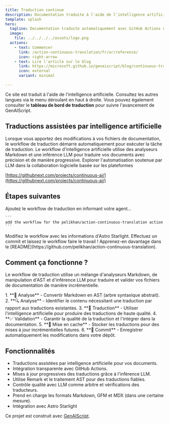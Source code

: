 ```yaml
---
title: Traduction continue
description: Documentation traduite à l'aide de l'intelligence artificielle générale
template: splash
hero:
  tagline: Documentation traduite automatiquement avec GitHub Actions et modèles
  image:
    file: ../../../../assets/logo.png
  actions:
    - text: Commencer
      link: /action-continuous-translation/fr/ar/reference/
      icon: right-arrow
    - text: Lire l'article sur le blog
      link: https://microsoft.github.io/genaiscript/blog/continuous-translations/
      icon: external
      variant: minimal

---
```



Ce site est traduit à l'aide de l'intelligence artificielle. Consultez les autres langues via le menu déroulant en haut à droite. Vous pouvez également consulter le **tableau de bord de traduction** pour suivre l'avancement de GenAIScript.

## Traductions assistées par intelligence artificielle

<CardGrid>
  <Card title="Actions GitHub" icon="github">
    Lorsque vous apportez des modifications à vos fichiers de documentation, le workflow de traduction démarre automatiquement pour exécuter la tâche de traduction.
  </Card>

  <Card title="Modèles GitHub" icon="seti:markdown">
    Le workflow d'intelligence artificielle utilise des analyseurs Markdown et une inférence LLM pour traduire vos documents avec précision et de manière progressive.
  </Card>
</CardGrid>

<Card title="Intelligence artificielle continue" icon="rocket">
  Explorer l'automatisation soutenue par LLM dans la collaboration logicielle basée sur les plateformes

  [https://githubnext.com/projects/continuous-ai/](https://githubnext.com/projects/continuous-ai/)
</Card>

## Étapes suivantes

<CardGrid stagger>
  <Card title="Ajouter le workflow" icon="pencil">
    Ajoutez le workflow de traduction en informant votre agent...

    ```
    add the workflow for the pelikhan/action-continuous-translation action
    ```
  </Card>

  <Card title="Configurer votre site" icon="setting">
    Modifiez le workflow avec les informations d'Astro Starlight.
  </Card>

  <Card title="Traduisez !" icon="add-document">
    Effectuez un commit et laissez le workflow faire le travail !
  </Card>

  <Card title="Lire la documentation" icon="open-book">
    Apprenez-en davantage dans le [README](https://github.com/pelikhan/action-continuous-translation).
  </Card>
</CardGrid>

## Comment ça fonctionne ?

Le workflow de traduction utilise un mélange d'analyseurs Markdown, de manipulation d'AST et d'inférence LLM pour traduire et valider vos fichiers de documentation de manière incrémentielle.

<Steps>
  1. **📄 Analyse** - Convertir Markdown en AST (arbre syntaxique abstrait).
  2. **🔍 Analyse** - Identifier le contenu nécessitant une traduction par rapport aux traductions existantes.
  3. **🤖 Traduction** - Utiliser l'intelligence artificielle pour produire des traductions de haute qualité.
  4. **✅ Validation** - Garantir la qualité de la traduction et l'intégrer dans la documentation.
  5. **💾 Mise en cache** - Stocker les traductions pour des mises à jour incrémentielles futures.
  6. **📝 Commit** - Enregistrer automatiquement les modifications dans votre dépôt.
</Steps>

## Fonctionnalités

* Traductions assistées par intelligence artificielle pour vos documents.
* Intégration transparente avec GitHub Actions.
* Mises à jour progressives des traductions grâce à l'inférence LLM.
* Utilise Remark et le traitement AST pour des traductions fiables.
* Contrôle qualité avec LLM comme arbitre et vérifications des traducteurs.
* Prend en charge les formats Markdown, GFM et MDX (dans une certaine mesure).
* Intégration avec Astro Starlight

Ce projet est construit avec [GenAIScript](https://microsoft.github.io/genaiscript).
